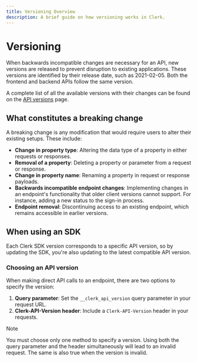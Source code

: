 ```yaml
---
title: Versioning Overview
description: A brief guide on how versioning works in Clerk.
---
```


# Versioning

When backwards incompatible changes are necessary for an API, new versions are released to prevent disruption to existing applications. These versions are identified by their release date, such as 2021-02-05. Both the frontend and backend APIs follow the same version.

A complete list of all the available versions with their changes can be found on the [API versions](/docs/backend-requests/versioning/available-versions) page.

## What constitutes a breaking change

A breaking change is any modification that would require users to alter their existing setups. These include:

- **Change in property type**: Altering the data type of a property in either requests or responses.
- **Removal of a property**: Deleting a property or parameter from a request or response.
- **Change in property name**: Renaming a property in request or response payloads.
- **Backwards incompatible endpoint changes**: Implementing changes in an endpoint's functionality that older client versions cannot support. For instance, adding a new status to the sign-in process.
- **Endpoint removal**: Discontinuing access to an existing endpoint, which remains accessible in earlier versions.

## When using an SDK

Each Clerk SDK version corresponds to a specific API version, so by updating the SDK, you're also updating to the latest compatible API version.

### Choosing an API version

When making direct API calls to an endpoint, there are two options to specify the version:

1. **Query parameter**: Set the `__clerk_api_version` query parameter in your request URL.
1. **Clerk-API-Version header**: Include a `Clerk-API-Version` header in your requests.

> [!NOTE]
> You must choose only one method to specify a version. Using both the query parameter and the header simultaneously will lead to an invalid request.
> The same is also true when the version is invalid.
